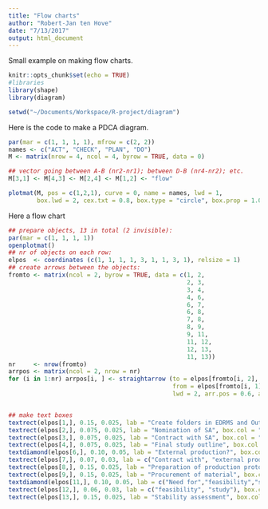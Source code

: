 ```yaml
---
title: "Flow charts"
author: "Robert-Jan ten Hove"
date: "7/13/2017"
output: html_document
---
```


Small example on making flow charts.

```r
knitr::opts_chunk$set(echo = TRUE)
#libraries
library(shape)
library(diagram)

setwd("~/Documents/Workspace/R-project/diagram")

```

Here is the code to make a PDCA diagram. 
```r
par(mar = c(1, 1, 1, 1), mfrow = c(2, 2))
names <- c("ACT", "CHECK", "PLAN", "DO")
M <- matrix(nrow = 4, ncol = 4, byrow = TRUE, data = 0)

## vector going between A-B (nr2-nr1); between D-B (nr4-nr2); etc.
M[3,1] <- M[4,3] <- M[2,4] <- M[1,2] <- "flow"

plotmat(M, pos = c(1,2,1), curve = 0, name = names, lwd = 1, 
        box.lwd = 2, cex.txt = 0.8, box.type = "circle", box.prop = 1.0)
```

Here a flow chart
```r

## prepare objects, 13 in total (2 invisible):
par(mar = c(1, 1, 1, 1))
openplotmat()
## nr of objects on each row:
elpos  <- coordinates (c(1, 1, 1, 1, 3, 1, 1, 3, 1), relsize = 1)
## create arrows between the objects:
fromto <- matrix(ncol = 2, byrow = TRUE, data = c(1, 2, 
                                                  2, 3, 
                                                  3, 4,
                                                  4, 6,
                                                  6, 7, 
                                                  6, 8, 
                                                  7, 8, 
                                                  8, 9, 
                                                  9, 11, 
                                                  11, 12,
                                                  12, 13,
                                                  11, 13))
nr     <- nrow(fromto)
arrpos <- matrix(ncol = 2, nrow = nr)
for (i in 1:nr) arrpos[i, ] <- straightarrow (to = elpos[fromto[i, 2], ], 
                                              from = elpos[fromto[i, 1], ], 
                                              lwd = 2, arr.pos = 0.6, arr.length = 0.3)


## make text boxes
textrect(elpos[1,], 0.15, 0.025, lab = "Create folders in EDRMS and Outlook", box.col = "green", cex = 0.5)
textrect(elpos[2,], 0.075, 0.025, lab = "Nomination of SA", box.col = "gold", cex = 0.5)
textrect(elpos[3,], 0.075, 0.025, lab = "Contract with SA", box.col = "gold", cex = 0.5)
textrect(elpos[4,], 0.075, 0.025, lab = "Final study outline", box.col = "gold", cex = 0.5)
textdiamond(elpos[6,], 0.10, 0.05, lab = "External production?", box.col = "gold", cex = 0.5)
textrect(elpos[7,], 0.07, 0.03, lab = c("Contract with", "external producer"), box.col = "purple", cex = 0.5)
textrect(elpos[8,], 0.15, 0.025, lab = "Preparation of production protocol", box.col = "gold", cex = 0.5)
textrect(elpos[9,], 0.15, 0.025, lab = "Procurement of material", box.col = "gold", cex = 0.5)
textdiamond(elpos[11,], 0.10, 0.05, lab = c("Need for","feasibility","study?"), box.col = "gold", cex = 0.5)
textrect(elpos[12,], 0.06, 0.03, lab = c("feasibility", "study"), box.col = "purple", cex = 0.5)
textrect(elpos[13,], 0.15, 0.025, lab = "Stability assessment", box.col = "gold", cex = 0.5)

                              
                               
             
```




